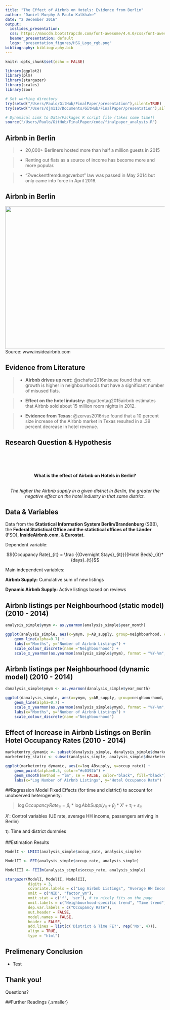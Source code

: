 ```yaml
---
title: "The Effect of Airbnb on Hotels: Evidence from Berlin"
author: "Daniel Murphy & Paulo Kalkhake"
date: "2 December 2016"
output: 
  ioslides_presentation:
  css: https://maxcdn.bootstrapcdn.com/font-awesome/4.4.0/css/font-awesome.min.css
  beamer_presentation: default
  logo: "presentation_figures/HSG_Logo_rgb.png"
bibliography: bibliography.bib
---
```


```r
knitr::opts_chunk$set(echo = FALSE)

library(ggplot2)
library(plm)
library(stargazer)
library(scales)
library(zoo)

# Set working directory
try(setwd("/Users/Paulo/GitHub/FinalPaper/presentation"),silent=TRUE)
try(setwd("/Users/djm113/Documents/GitHub/FinalPaper/presentation"),silent=TRUE)

```

```r

# Dynamical Link to Data/Packages R script file (takes some time!)
source("/Users/Paulo/GitHub/FinalPaper/code/finalpaper_analysis.R")

```

## Airbnb in Berlin
>- 20,000+ Berliners hosted more than half a million guests in 2015

>- Renting out flats as a source of income has become more and more popular.

>- "Zweckentfremdungsverbot" law was passed in May 2014 but only came into force in April 2016.

## Airbnb in Berlin
<img src="presentation_figures/BerlinAirbnb.png" width=650 height=450>
<br>
<figcaption> Source: www.insideairbnb.com </figcaption>

## Evidence from Literature
>- **Airbnb drives up rent:** @schafer2016misuse found that rent growth is higher in neighbourhoods that have a significant number of misused flats.

>- **Effect on the hotel industry:** @guttentag2015airbnb estimates that Airbnb sold about 15 million room nights in 2012.

>- **Evidence from Texas:** @zervas2016rise found that a 10 percent size increase of the Airbnb market in Texas resulted in a .39 percent decrease in hotel revenue.

## Research Question & Hypothesis
<br>
<br>
<br>
<center>
**What is the effect of Airbnb on Hotels in Berlin?**
<br>
<br>

*The higher the Airbnb supply in a given district in Berlin, the greater the negative effect on the hotel industry in that same district.*
</center>

## Data & Variables {.build}

Data from the **Statistical Information System Berlin/Brandenburg** (SBB), the **Federal Statistical Office and the statistical offices of the Länder** (FSO), **InsideAirbnb.com**, & **Eurostat**.

Dependent variable: 

$${Occupancy Rate}_{it} =  \frac {{Overnight Stays}_{it}}{{Hotel Beds}_{it}*{days}_{t}}$$

Main independent variables: 

**Airbnb Supply:** Cumulative sum of new listings

**Dynamic Airbnb Supply:**  Active listings based on reviews


## Airbnb listings per Neighbourhood (static model) (2010 - 2014)
```r

analysis_simple$ymym <- as.yearmon(analysis_simple$year_month)

ggplot(analysis_simple, aes(x=ymym, y=AB_supply, group=neighbourhood, colour=neighbourhood)) +
    geom_line(alpha=0.7) + 
    labs(x="Months", y="Number of Airbnb Listings") + 
    scale_colour_discrete(name ="Neighbourhood") +
    scale_x_yearmon(as.yearmon(analysis_simple$ymym), format = "%Y-%m", n = 6)

```

## Airbnb listings per Neighbourhood (dynamic model) (2010 - 2014)
```r

danalysis_simple$ymym <- as.yearmon(danalysis_simple$year_month)

ggplot(danalysis_simple, aes(x=ymym, y=AB_supply, group=neighbourhood, colour=neighbourhood)) +
    geom_line(alpha=0.7) + 
    scale_x_yearmon(as.yearmon(analysis_simple$ymym), format = "%Y-%m", n = 6) +
    labs(x="Months", y="Number of Airbnb Listings") + 
    scale_colour_discrete(name ="Neighbourhood") 

```

## Effect of Increase in Airbnb Listings on Berlin Hotel Occupancy Rates (2010 - 2014)
```r
marketentry_dynamic <- subset(danalysis_simple, danalysis_simple$dmarketentry==1)
marketentry_static <- subset(analysis_simple, analysis_simple$dmarketentry==1)

ggplot(marketentry_dynamic, aes(x=log_ABsupply, y=occup_rate)) +
    geom_point(alpha=0.5, color="#c0392b") +
    geom_smooth(method = "lm", se = FALSE, color="black", fill="black") +
    labs(x="Log Number of Airbnb Listings", y="Hotel Occupance Rate")
```

##Regression Model
Fixed Effects (for time and district) to account for unobserved heterogeneity:

> ${\log Occupancy Rate}_{it} = \beta _i * \log AbbSupply_{it} + \beta _j * X' + \tau _i + \varepsilon _{it}$

${X'}$: Control variables (UE rate, average HH income, passengers arriving in Berlin)

${\tau _i}$: Time and district dummies

##Estimation Results

``` r

ModelI <- LMIII(analysis_simple$occup_rate, analysis_simple)

ModelII <- FEI(analysis_simple$occup_rate, analysis_simple)

ModelIII <- FEIIm(analysis_simple$occup_rate, analysis_simple)

stargazer(ModelI, ModelII, ModelIII,
          digits = 3, 
          covariate.labels = c("Log Airbnb Listings", "Average HH Income (Log)", "Unemployment Rate", "Incoming Passengers", "Market Entry"),
          omit = c("NID", "factor_ym"),           
          omit.stat = c('f', 'ser'), # to nicely fits on the page
          omit.labels = c("Neighbourhood-specific trend", "Time trend"), 
          dep.var.labels = c("Occupancy Rate"),
          out.header = FALSE, 
          model.names = FALSE,
          header = FALSE,
          add.lines = list(c('District & Time FE?', rep('No', 4))),
          align = TRUE,
          type = "html")

```

## Prelimenary Conclusion
- Test

## Thank you!

Questions?

##Further Readings {.smaller}
